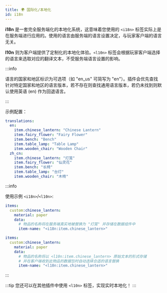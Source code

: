 ```yaml
---
title: 🌍 国际化/本地化
id: i18n
---
```



**i18n** 是一套完全服务端化的本地化系统，这意味着您使用的 `<i18n>` 标签实际上是在服务端进行应用的。使用的语言由服务端的语言设置决定，与玩家客户端的语言无关。

**l10n** 则为客户端提供了定制化的本地化体验。<Comment text="译者注：这里是 L 的小写，不是大写的 i">`<l10n>`</Comment> 标签会根据玩家客户端选择的语言来选取对应的翻译文本，不受服务端语言设置的影响。

:::info

语言的国家和地区标识为可选项（如 "en_us" 可简写为 "en"）。插件会优先查找针对特定国家和地区的语言版本，若不存在则查找通用语言版本，若仍未找到则默认使用英语 (en) 作为回退语言。

:::

示例配置：

```yaml
translations:
  en:
    item.chinese_lantern: "Chinese Lantern"
    item.fairy_flower: "Fairy Flower"
    item.bench: "Bench"
    item.table_lamp: "Table Lamp"
    item.wooden_chair: "Wooden Chair"
  zh_cn:
    item.chinese_lantern: "灯笼"
    item.fairy_flower: "仙灵花"
    item.bench: "长椅"
    item.table_lamp: "台灯"
    item.wooden_chair: "木椅"
```

:::info

使用示例 `<i18n>`/`<l10n>`:
```yml
items:
  custom:chinese_lantern:
    material: paper
    data:
      # 物品的名称将在服务端真实地被替换为 "灯笼" 并存储在数据组件中
      item-name: "<i18n:item.chinese_lantern>"
```

```yml
items:
  custom:chinese_lantern:
    material: paper
    data:
      # 物品的名称将以 <l10n:item.chinese_lantern> 原始文本的形式存储
      # 并在客户端收到此物品的数据包时自动选择合适的语言替换
      item-name: "<l10n:item.chinese_lantern>"
```
:::

:::tip
您还可以在其他插件中使用 `<l10n>` 标签，实现实时本地化！
:::